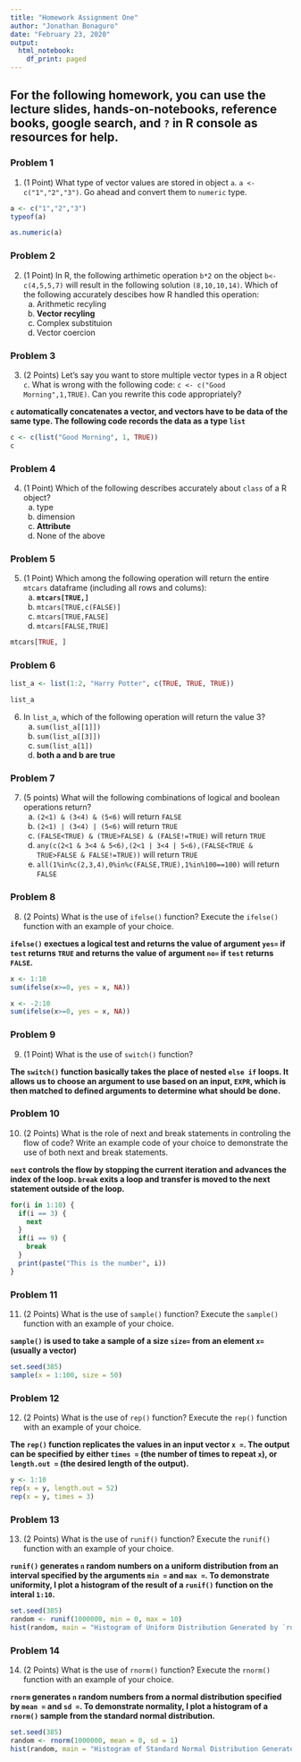 ```yaml
---
title: "Homework Assignment One"
author: "Jonathan Bonaguro"
date: "February 23, 2020"
output: 
  html_notebook:
    df_print: paged
---
```


## For the following homework, you can use the lecture slides, hands-on-notebooks, reference books, google search, and `?` in R console as resources for help.

### Problem 1

1. (1 Point) What type of vector values are stored in object `a`. `a <- c("1","2","3")`. Go ahead and convert them to `numeric` type.

```r
a <- c("1","2","3")
typeof(a)

as.numeric(a)
```

### Problem 2

2. (1 Point) In R, the following arthimetic operation `b*2` on the object `b<-c(4,5,5,7)` will result in the following solution `(8,10,10,14)`. Which of the following accurately descibes how R handled this operation: 
    a) Arithmetic recyling
    b) **Vector recyling**
    c) Complex substituion
    d) Vector coercion
    
### Problem 3

3.  (2 Points) Let’s say you want to store multiple vector types in a R object `c`. What is wrong with the following code: `c <- c("Good Morning",1,TRUE)`. Can you rewrite this code appropriately?

**`c` automatically concatenates a vector, and vectors have to be data of the same type. The following code records the data as a type `list`**

```r
c <- c(list("Good Morning", 1, TRUE))
c
```

### Problem 4

4. (1 Point) Which of the following describes accurately about `class` of a R object?
    a) type
    b) dimension
    c) **Attribute**
    d) None of the above
    
### Problem 5

5. (1 Point) Which among the following operation will return the entire `mtcars` dataframe (including all rows and colums):
    a) **`mtcars[TRUE,]`**
    b) `mtcars[TRUE,c(FALSE)]`
    c) `mtcars[TRUE,FALSE]`
    d) `mtcars[FALSE,TRUE]`

```r
mtcars[TRUE, ]
```

### Problem 6

```r
list_a <- list(1:2, "Harry Potter", c(TRUE, TRUE, TRUE))

list_a
```


6. In `list_a`, which of the following operation will return the value 3?
    a) `sum(list_a[[1]])`
    b) `sum(list_a[[3]])`
    c) `sum(list_a[1])`
    d) **both a and b are true**

### Problem 7

7. (5 points) What will the following combinations of logical and boolean operations return?
    a. `(2<1) & (3<4) & (5<6)` will return `FALSE`
    b. `(2<1) | (3<4) | (5<6)` will return `TRUE`
    c. `(FALSE<TRUE) & (TRUE>FALSE) & (FALSE!=TRUE)` will return `TRUE`
    d. `any(c(2<1 & 3<4 & 5<6),(2<1 | 3<4 | 5<6),(FALSE<TRUE & TRUE>FALSE & FALSE!=TRUE))` will return `TRUE`
    e. `all(1%in%c(2,3,4),0%in%c(FALSE,TRUE),1%in%100==100)` will return `FALSE`

### Problem 8

8. (2 Points) What is the use of `ifelse()` function? Execute the `ifelse()` function with an example of your choice.

**`ifelse()` exectues a logical test and returns the value of argument `yes=` if `test` returns `TRUE` and returns the value of argument `no=` if `test` returns `FALSE`.**

```r
x <- 1:10
sum(ifelse(x>=0, yes = x, NA))

x <- -2:10
sum(ifelse(x>=0, yes = x, NA))
```

### Problem 9

9. (1 Point) What is the use of `switch()` function?

**The `switch()` function basically takes the place of nested `else if` loops. It allows us to choose an argument to use based on an input, `EXPR`, which is then matched to defined arguments to determine what should be done.**

### Problem 10

10. (2 Points) What is the role of next and break statements in controling the flow of code? Write an example code of your choice to demonstrate the use of both next and break statements.

**`next` controls the flow by stopping the current iteration and advances the index of the loop. `break` exits a loop and transfer is moved to the next statement outside of the loop.**

```r
for(i in 1:10) {  
  if(i == 3) {
    next
  }
  if(i == 9) {
    break
  }
  print(paste("This is the number", i))
}

```

### Problem 11

11. (2 Points) What is the use of `sample()` function? Execute the `sample()` function with an example of your choice.

**`sample()` is used to take a sample of a size `size=` from an element `x=` (usually a vector)**

```r
set.seed(385)
sample(x = 1:100, size = 50)
```

### Problem 12

12. (2 Points) What is the use of `rep()` function? Execute the `rep()` function with an example of your choice.

**The `rep()` function replicates the values in an input vector `x =`. The output can be specified by either `times =` (the number of times to repeat `x`), or `length.out =` (the desired length of the output).**

```r
y <- 1:10
rep(x = y, length.out = 52)
rep(x = y, times = 3)
```

### Problem 13

13. (2 Points) What is the use of `runif()` function? Execute the `runif()` function with an example of your choice.

**`runif()` generates `n` random numbers on a uniform distribution from an interval specified by the arguments `min =` and `max =`. To demonstrate uniformity, I plot a histogram of the result of a `runif()` function on the interal `1:10`.**

```r
set.seed(385)
random <- runif(1000000, min = 0, max = 10)
hist(random, main = "Histogram of Uniform Distribution Generated by `runif()`", probability = TRUE, xlab = "Random Numbers Generated by `runif()`", breaks = 10)
```

### Problem 14

14. (2 Points) What is the use of `rnorm()` function? Execute the `rnorm()` function with an example of your choice.

**`rnorm` generates `n` random numbers from a normal distribution specified by `mean =` and `sd =`. To demonstrate normality, I plot a histogram of a `rnorm()` sample from the standard normal distribution.**

```r
set.seed(385)
random <- rnorm(1000000, mean = 0, sd = 1)
hist(random, main = "Histogram of Standard Normal Distribution Generated by `rnorm()`", probability = TRUE, xlab = "Random Numbers Generated by `rnorm()`", xlim = c(-3, 3))
```

